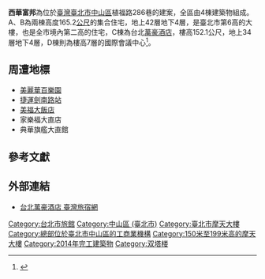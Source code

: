 {{Coord|25.080884|121.5594778|source:GoogleMaps|display=title}}
{{Infobox Skyscraper
| building_name = 西華富邦
| image = 宜華國際觀光飯店_-_panoramio_(1).jpg
| location_country = {{ROC-TW}}
| location_city = [[臺北市|臺北市]]
| address = [[中山區_(臺北市)|中山區]]植福路286巷26～38號
| built = 
| use = A、B棟：集合住宅；C棟：旅館
| status = {{Green|竣工}}
| roof = A棟：{{convert|165.2|m|ft}}<br>B棟：{{convert|165.2|m|ft}}<br>C棟：{{convert|152.1|m|ft}}<ref name="data"/>
| floor_count = A棟：地上42層，地下4層<br>B棟：地上42層，地下4層<br>C棟：地上34層，地下4層<br>D棟：地上7層<ref name="data">台北市都市發展局使用執照103使字第0335號</ref>
| floor_area = 203,963.86平方公尺<ref name="data"/>
| elevator_count = 
| architect = 	DBI Design Pty Ltd<br>三門聯合建築師事務所
| skyscraperpage_id = 14072
| start_date = 2010年9月16日<ref name="data"/>
| completion_date = 2014年9月18日<ref name="data"/>
}}

'''西華富邦'''為位於[[臺灣|臺灣]][[臺北市|臺北市]][[中山區_(臺北市)|中山區]]植福路286巷的建案，全區由4棟建築物組成。A、B為兩棟高度165.2[[公尺|公尺]]的集合住宅，地上42層地下4層，是臺北市第6高的大樓，也是全市境內第二高的住宅，C棟為台北[[萬豪酒店|萬豪酒店]]，樓高152.1公尺，地上34層地下4層，D棟則為樓高7層的國際會議中心<ref>{{cite web |title=西華富邦 |url=https://www.0920153618.tw/%E8%A5%BF%E8%8F%AF%E5%AF%8C%E9%82%A6 |website=典藏筆記 |access-date=2020-04-25 |archive-date=2020-04-12 |archive-url=https://web.archive.org/web/20200412095112/https://www.0920153618.tw/%E8%A5%BF%E8%8F%AF%E5%AF%8C%E9%82%A6 |dead-url=no }}</ref>。

== 周遭地標 ==
*[[美麗華百樂園|美麗華百樂園]]
*[[捷運劍南路站|捷運劍南路站]]
*[[美福大飯店|美福大飯店]]
*家樂福大直店
*典華旗艦大直館

== 參考文獻 ==
{{reflist}}

==外部連結==
* [https://taiwanstay.net.tw/room/12199 台北萬豪酒店  臺灣旅宿網] {{Wayback|url=https://taiwanstay.net.tw/room/12199 |date=20210122190728 }}

{{台灣摩天大樓}}

[[Category:台北市旅館|Category:台北市旅館]]
[[Category:中山區_(臺北市)|Category:中山區 (臺北市)]]
[[Category:臺北市摩天大樓|Category:臺北市摩天大樓]]
[[Category:總部位於臺北市中山區的工商業機構|Category:總部位於臺北市中山區的工商業機構]]
[[Category:150米至199米高的摩天大樓|Category:150米至199米高的摩天大樓]]
[[Category:2014年完工建築物|Category:2014年完工建築物]]
[[Category:双塔楼|Category:双塔楼]]